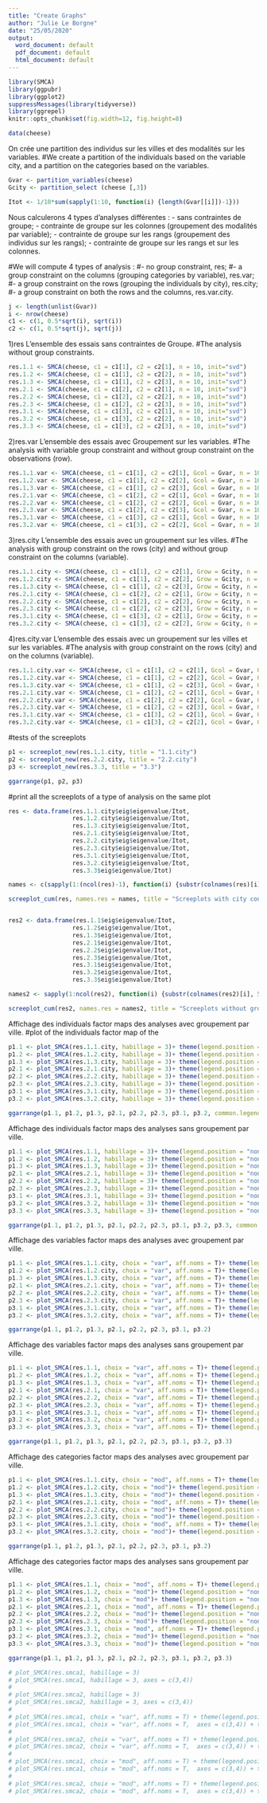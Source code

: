 ```yaml
---
title: "Create Graphs"
author: "Julie Le Borgne"
date: "25/05/2020"
output:
  word_document: default
  pdf_document: default
  html_document: default
---
```




```r
library(SMCA)
library(ggpubr)
library(ggplot2)
suppressMessages(library(tidyverse))
library(ggrepel)
knitr::opts_chunk$set(fig.width=12, fig.height=8) 
```

```r
data(cheese)

```

On crée une partition des individus sur les villes et des modalités sur les variables. 
#We create a partition of the individuals based on the variable city, and a partition on the categories based on the variables. 

```r
Gvar <- partition_variables(cheese)
Gcity <- partition_select (cheese [,3])

Itot <- 1/10*sum(sapply(1:10, function(i) {length(Gvar[[i]])-1}))

```

Nous calculerons 4 types d'analyses différentes : 
- sans contraintes de groupe;
- contrainte de groupe sur les colonnes (groupement des modalités par variable);
- contrainte de groupe sur les rangs (groupement des individus sur les rangs);
- contrainte de groupe sur les rangs et sur les colonnes.

#We will compute 4 types of analysis : 
#- no group constraint, res;
#- a group constraint on the columns (grouping categories by variable), res.var;
#- a group constraint on the rows (grouping the individuals by city), res.city;
#-  a group constraint on both the rows and the columns, res.var.city.

```r
j <- length(unlist(Gvar))
i <- nrow(cheese)
c1 <- c(1, 0.5*sqrt(i), sqrt(i))
c2 <- c(1, 0.5*sqrt(j), sqrt(j))
```


1)res
L'ensemble des essais sans contraintes de Groupe.
#The analysis without group constraints.
```r
res.1.1 <- SMCA(cheese, c1 = c1[1], c2 = c2[1], n = 10, init="svd")
res.1.2 <- SMCA(cheese, c1 = c1[1], c2 = c2[2], n = 10, init="svd")
res.1.3 <- SMCA(cheese, c1 = c1[1], c2 = c2[3], n = 10, init="svd")
res.2.1 <- SMCA(cheese, c1 = c1[2], c2 = c2[1], n = 10, init="svd")
res.2.2 <- SMCA(cheese, c1 = c1[2], c2 = c2[2], n = 10, init="svd")
res.2.3 <- SMCA(cheese, c1 = c1[2], c2 = c2[3], n = 10, init="svd")
res.3.1 <- SMCA(cheese, c1 = c1[3], c2 = c2[1], n = 10, init="svd")
res.3.2 <- SMCA(cheese, c1 = c1[3], c2 = c2[2], n = 10, init="svd")
res.3.3 <- SMCA(cheese, c1 = c1[3], c2 = c2[3], n = 10, init="svd")

```


2)res.var
L'ensemble des essais avec Groupement sur les variables.
#The analysis with variable group constraint and without group constraint on the observations (row).
```r
res.1.1.var <- SMCA(cheese, c1 = c1[1], c2 = c2[1], Gcol = Gvar, n = 10, init="svd")
res.1.2.var <- SMCA(cheese, c1 = c1[1], c2 = c2[2], Gcol = Gvar, n = 10, init="svd")
res.1.3.var <- SMCA(cheese, c1 = c1[1], c2 = c2[3], Gcol = Gvar, n = 10, init="svd")
res.2.1.var <- SMCA(cheese, c1 = c1[2], c2 = c2[1], Gcol = Gvar, n = 10, init="svd")
res.2.2.var <- SMCA(cheese, c1 = c1[2], c2 = c2[2], Gcol = Gvar, n = 10, init="svd")
res.2.3.var <- SMCA(cheese, c1 = c1[2], c2 = c2[3], Gcol = Gvar, n = 10, init="svd")
res.3.1.var <- SMCA(cheese, c1 = c1[3], c2 = c2[1], Gcol = Gvar, n = 10, init="svd")
res.3.2.var <- SMCA(cheese, c1 = c1[3], c2 = c2[2], Gcol = Gvar, n = 10, init="svd")

```

3)res.city
L'ensemble des essais avec un groupement sur les villes.
#The analysis with group constraint on the rows (city) and without group constraint on the columns (variable).
```r
res.1.1.city <- SMCA(cheese, c1 = c1[1], c2 = c2[1], Grow = Gcity, n = 10, init="svd")
res.1.2.city <- SMCA(cheese, c1 = c1[1], c2 = c2[2], Grow = Gcity, n = 10, init="svd")
res.1.3.city <- SMCA(cheese, c1 = c1[1], c2 = c2[3], Grow = Gcity, n = 10, init="svd")
res.2.1.city <- SMCA(cheese, c1 = c1[2], c2 = c2[1], Grow = Gcity, n = 10, init="svd")
res.2.2.city <- SMCA(cheese, c1 = c1[2], c2 = c2[2], Grow = Gcity, n = 10, init="svd")
res.2.3.city <- SMCA(cheese, c1 = c1[2], c2 = c2[3], Grow = Gcity, n = 10, init="svd")
res.3.1.city <- SMCA(cheese, c1 = c1[3], c2 = c2[1], Grow = Gcity, n = 10, init="svd")
res.3.2.city <- SMCA(cheese, c1 = c1[3], c2 = c2[2], Grow = Gcity, n = 10, init="svd")
```

4)res.city.var
L'ensemble des essais avec un groupement sur les villes et sur les variables.
#The analysis with group constraint on the rows (city) and on the columns (variable).
```r
res.1.1.city.var <- SMCA(cheese, c1 = c1[1], c2 = c2[1], Gcol = Gvar, Grow = Gcity, n = 10, init="svd")
res.1.2.city.var <- SMCA(cheese, c1 = c1[1], c2 = c2[2], Gcol = Gvar, Grow = Gcity, n = 10, init="svd")
res.1.3.city.var <- SMCA(cheese, c1 = c1[1], c2 = c2[3], Gcol = Gvar, Grow = Gcity, n = 10, init="svd")
res.2.1.city.var <- SMCA(cheese, c1 = c1[2], c2 = c2[1], Gcol = Gvar, Grow = Gcity, n = 10, init="svd")
res.2.2.city.var <- SMCA(cheese, c1 = c1[2], c2 = c2[2], Gcol = Gvar, Grow = Gcity, n = 10, init="svd")
res.2.3.city.var <- SMCA(cheese, c1 = c1[2], c2 = c2[3], Gcol = Gvar, Grow = Gcity, n = 10, init="svd")
res.3.1.city.var <- SMCA(cheese, c1 = c1[3], c2 = c2[1], Gcol = Gvar, Grow = Gcity, n = 10, init="svd")
res.3.2.city.var <- SMCA(cheese, c1 = c1[3], c2 = c2[2], Gcol = Gvar, Grow = Gcity, n = 10, init="svd")
```


#tests of the screeplots
```r
p1 <- screeplot_new(res.1.1.city, title = "1.1.city")
p2 <- screeplot_new(res.2.2.city, title = "2.2.city")
p3 <- screeplot_new(res.3.3, title = "3.3")

ggarrange(p1, p2, p3)
```


#print all the screeplots of a type of analysis on the same plot
```r

res <- data.frame(res.1.1.city$eig$eigenvalue/Itot,
                  res.1.2.city$eig$eigenvalue/Itot,
                  res.1.3.city$eig$eigenvalue/Itot,
                  res.2.1.city$eig$eigenvalue/Itot,
                  res.2.2.city$eig$eigenvalue/Itot,
                  res.2.3.city$eig$eigenvalue/Itot,
                  res.3.1.city$eig$eigenvalue/Itot,
                  res.3.2.city$eig$eigenvalue/Itot,
                  res.3.3$eig$eigenvalue/Itot)

names <- c(sapply(1:(ncol(res)-1), function(i) {substr(colnames(res)[i], 5, 12)}), "3.3")

screeplot_cum(res, names.res = names, title = "Screeplots with city constraint")


res2 <- data.frame(res.1.1$eig$eigenvalue/Itot,
                  res.1.2$eig$eigenvalue/Itot,
                  res.1.3$eig$eigenvalue/Itot,
                  res.2.1$eig$eigenvalue/Itot,
                  res.2.2$eig$eigenvalue/Itot,
                  res.2.3$eig$eigenvalue/Itot,
                  res.3.1$eig$eigenvalue/Itot,
                  res.3.2$eig$eigenvalue/Itot,
                  res.3.3$eig$eigenvalue/Itot)

names2 <- sapply(1:ncol(res2), function(i) {substr(colnames(res2)[i], 5, 7)})

screeplot_cum(res2, names.res = names2, title = "Screeplots without group constraint")
```

Affichage des individuals factor maps des analyses avec groupement par ville.
#plot of the individuals factor map of the 
```r
p1.1 <- plot_SMCA(res.1.1.city, habillage = 3)+ theme(legend.position = "none")+ ggtitle("1.1")
p1.2 <- plot_SMCA(res.1.2.city, habillage = 3)+ theme(legend.position = "none")+ ggtitle("1.2")
p1.3 <- plot_SMCA(res.1.3.city, habillage = 3)+ theme(legend.position = "none")+ ggtitle("1.3")
p2.1 <- plot_SMCA(res.2.1.city, habillage = 3)+ theme(legend.position = "none")+ ggtitle("2.1")
p2.2 <- plot_SMCA(res.2.2.city, habillage = 3)+ theme(legend.position = "none")+ ggtitle("2.2")
p2.3 <- plot_SMCA(res.2.3.city, habillage = 3)+ theme(legend.position = "none")+ ggtitle("2.3")
p3.1 <- plot_SMCA(res.3.1.city, habillage = 3)+ theme(legend.position = "none")+ ggtitle("3.1")
p3.2 <- plot_SMCA(res.3.2.city, habillage = 3)+ theme(legend.position = "none")+ ggtitle("3.2")

ggarrange(p1.1, p1.2, p1.3, p2.1, p2.2, p2.3, p3.1, p3.2, common.legend = T)

```


Affichage des individuals factor maps des analyses sans groupement par ville.
```r
p1.1 <- plot_SMCA(res.1.1, habillage = 3)+ theme(legend.position = "none")+ ggtitle("1.1")
p1.2 <- plot_SMCA(res.1.2, habillage = 3)+ theme(legend.position = "none")+ ggtitle("1.2")
p1.3 <- plot_SMCA(res.1.3, habillage = 3)+ theme(legend.position = "none")+ ggtitle("1.3")
p2.1 <- plot_SMCA(res.2.1, habillage = 3)+ theme(legend.position = "none")+ ggtitle("2.1")
p2.2 <- plot_SMCA(res.2.2, habillage = 3)+ theme(legend.position = "none")+ ggtitle("2.2")
p2.3 <- plot_SMCA(res.2.3, habillage = 3)+ theme(legend.position = "none")+ ggtitle("2.3")
p3.1 <- plot_SMCA(res.3.1, habillage = 3)+ theme(legend.position = "none")+ ggtitle("3.1")
p3.2 <- plot_SMCA(res.3.2, habillage = 3)+ theme(legend.position = "none")+ ggtitle("3.2")
p3.3 <- plot_SMCA(res.3.3, habillage = 3)+ theme(legend.position = "none")+ ggtitle("3.3")

ggarrange(p1.1, p1.2, p1.3, p2.1, p2.2, p2.3, p3.1, p3.2, p3.3, common.legend = T)

```

Affichage des variables factor maps des analyses avec groupement par ville.
```r
p1.1 <- plot_SMCA(res.1.1.city, choix = "var", aff.noms = T)+ theme(legend.position = "none")+ ggtitle("1.1")
p1.2 <- plot_SMCA(res.1.2.city, choix = "var", aff.noms = T)+ theme(legend.position = "none")+ ggtitle("1.2")
p1.3 <- plot_SMCA(res.1.3.city, choix = "var", aff.noms = T)+ theme(legend.position = "none")+ ggtitle("1.3")
p2.1 <- plot_SMCA(res.2.1.city, choix = "var", aff.noms = T)+ theme(legend.position = "none")+ ggtitle("2.1")
p2.2 <- plot_SMCA(res.2.2.city, choix = "var", aff.noms = T)+ theme(legend.position = "none")+ ggtitle("2.2")
p2.3 <- plot_SMCA(res.2.3.city, choix = "var", aff.noms = T)+ theme(legend.position = "none")+ ggtitle("2.3")
p3.1 <- plot_SMCA(res.3.1.city, choix = "var", aff.noms = T)+ theme(legend.position = "none")+ ggtitle("3.1")
p3.2 <- plot_SMCA(res.3.2.city, choix = "var", aff.noms = T)+ theme(legend.position = "none")+ ggtitle("3.2")

ggarrange(p1.1, p1.2, p1.3, p2.1, p2.2, p2.3, p3.1, p3.2)

```

Affichage des variables factor maps des analyses sans groupement par ville.
```r
p1.1 <- plot_SMCA(res.1.1, choix = "var", aff.noms = T)+ theme(legend.position = "none")+ ggtitle("1.1")
p1.2 <- plot_SMCA(res.1.2, choix = "var", aff.noms = T)+ theme(legend.position = "none")+ ggtitle("1.2")
p1.3 <- plot_SMCA(res.1.3, choix = "var", aff.noms = T)+ theme(legend.position = "none")+ ggtitle("1.3")
p2.1 <- plot_SMCA(res.2.1, choix = "var", aff.noms = T)+ theme(legend.position = "none")+ ggtitle("2.1")
p2.2 <- plot_SMCA(res.2.2, choix = "var", aff.noms = T)+ theme(legend.position = "none")+ ggtitle("2.2")
p2.3 <- plot_SMCA(res.2.3, choix = "var", aff.noms = T)+ theme(legend.position = "none")+ ggtitle("2.3")
p3.1 <- plot_SMCA(res.3.1, choix = "var", aff.noms = T)+ theme(legend.position = "none")+ ggtitle("3.1")
p3.2 <- plot_SMCA(res.3.2, choix = "var", aff.noms = T)+ theme(legend.position = "none")+ ggtitle("3.2")
p3.3 <- plot_SMCA(res.3.3, choix = "var", aff.noms = T)+ theme(legend.position = "none")+ ggtitle("3.3")

ggarrange(p1.1, p1.2, p1.3, p2.1, p2.2, p2.3, p3.1, p3.2, p3.3)

```

Affichage des categories factor maps des analyses avec groupement par ville.
```r
p1.1 <- plot_SMCA(res.1.1.city, choix = "mod", aff.noms = T)+ theme(legend.position = "none")+ ggtitle("1.1")
p1.2 <- plot_SMCA(res.1.2.city, choix = "mod")+ theme(legend.position = "none")+ ggtitle("1.2")
p1.3 <- plot_SMCA(res.1.3.city, choix = "mod")+ theme(legend.position = "none")+ ggtitle("1.3")
p2.1 <- plot_SMCA(res.2.1.city, choix = "mod", aff.noms = T)+ theme(legend.position = "none")+ ggtitle("2.1")
p2.2 <- plot_SMCA(res.2.2.city, choix = "mod")+ theme(legend.position = "none")+ ggtitle("2.2")
p2.3 <- plot_SMCA(res.2.3.city, choix = "mod")+ theme(legend.position = "none")+ ggtitle("2.3")
p3.1 <- plot_SMCA(res.3.1.city, choix = "mod", aff.noms = T)+ theme(legend.position = "none")+ ggtitle("3.1")
p3.2 <- plot_SMCA(res.3.2.city, choix = "mod")+ theme(legend.position = "none")+ ggtitle("3.2")

ggarrange(p1.1, p1.2, p1.3, p2.1, p2.2, p2.3, p3.1, p3.2)

```

Affichage des categories factor maps des analyses sans groupement par ville.
```r
p1.1 <- plot_SMCA(res.1.1, choix = "mod", aff.noms = T)+ theme(legend.position = "none")+ ggtitle("1.1")
p1.2 <- plot_SMCA(res.1.2, choix = "mod")+ theme(legend.position = "none")+ ggtitle("1.2")
p1.3 <- plot_SMCA(res.1.3, choix = "mod")+ theme(legend.position = "none")+ ggtitle("1.3")
p2.1 <- plot_SMCA(res.2.1, choix = "mod", aff.noms = T)+ theme(legend.position = "none")+ ggtitle("2.1")
p2.2 <- plot_SMCA(res.2.2, choix = "mod")+ theme(legend.position = "none")+ ggtitle("2.2")
p2.3 <- plot_SMCA(res.2.3, choix = "mod")+ theme(legend.position = "none")+ ggtitle("2.3")
p3.1 <- plot_SMCA(res.3.1, choix = "mod", aff.noms = T)+ theme(legend.position = "none")+ ggtitle("3.1")
p3.2 <- plot_SMCA(res.3.2, choix = "mod")+ theme(legend.position = "none")+ ggtitle("3.2")
p3.3 <- plot_SMCA(res.3.3, choix = "mod")+ theme(legend.position = "none")+ ggtitle("3.3")

ggarrange(p1.1, p1.2, p1.3, p2.1, p2.2, p2.3, p3.1, p3.2, p3.3)

```

```r
# plot_SMCA(res.smca1, habillage = 3)
# plot_SMCA(res.smca1, habillage = 3, axes = c(3,4))
# 
# plot_SMCA(res.smca2, habillage = 3)
# plot_SMCA(res.smca2, habillage = 3, axes = c(3,4))
# 
# plot_SMCA(res.smca1, choix = "var", aff.noms = T) + theme(legend.position = "none")
# plot_SMCA(res.smca1, choix = "var", aff.noms = T,  axes = c(3,4)) + theme(legend.position = "none")
# 
# plot_SMCA(res.smca2, choix = "var", aff.noms = T) + theme(legend.position = "none")
# plot_SMCA(res.smca2, choix = "var", aff.noms = T,  axes = c(3,4)) + theme(legend.position = "none")
# 
# plot_SMCA(res.smca1, choix = "mod", aff.noms = T) + theme(legend.position = "none")
# plot_SMCA(res.smca1, choix = "mod", aff.noms = T,  axes = c(3,4)) + theme(legend.position = "none")
# 
# plot_SMCA(res.smca2, choix = "mod", aff.noms = T) + theme(legend.position = "none")
# plot_SMCA(res.smca2, choix = "mod", aff.noms = T,  axes = c(3,4)) + theme(legend.position = "none")
```
